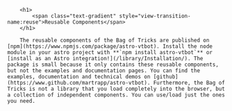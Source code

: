 		<h1>
			<span class="text-gradient" style="view-transition-name:reuse">Reusable Components</span>
		</h1>	

		The reusable components of the Bag of Tricks are published on [npm](https://www.npmjs.com/package/astro-vtbot). Install the node module in your astro project with **`npm install astro-vtbot`** or [install as an Astro integration!](/library/Installation/). The package is small because it only contains these reusable components, but not the examples and documentation pages. You can find the examples, documentation and technical demos on [github](https://www.github.com/martrapp/astro-vtbot). Furthermore, the Bag of Tricks is not a library that you load completely into the browser, but a collection of independent components. You can use/load just the ones you need.  

<style>{`

h1 {
		font-size: 3rem;
		font-weight: 800;
		margin: 0;
		color: white;
	}
.text-gradient {
		background-image: var(--accent-gradient);
		-webkit-background-clip: text;
		-webkit-text-fill-color: transparent;
		background-size: 400%;
		background-position: 0%;
	}
`}</style>
